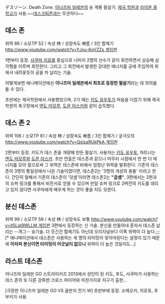デスゾーン. Death Zone. [[이나즈마 일레븐]]의 슛 계통 필살기. [[제국 학원]]과 [[라이몬 중학교]]가 사용.~~[[데스크림존]]과는 무관하다~~
== 데스 존 ==
{{{#!html
<object width="640" height="385"><param name="movie" value="http://www.youtube.com/v/5Y0Xs-DRg28&amp;hl=ja_JP&amp;fs=1"></param><param name="allowFullScreen" value="true"></param><param name="allowscriptaccess" value="always"></param><embed src="http://www.youtube.com/v/5Y0Xs-DRg28&amp;hl=ja_JP&amp;fs=1" type="application/x-shockwave-flash" allowscriptaccess="always" allowfullscreen="true" width="560" height="340"></embed></object>
}}}
위력 86 / 소모TP 52 / 속성 林 / 성장속도 빠름 / 3인 합체기 [[http://www.youtube.com/watch?v=YJxu-6oVZZs 게임판]]

1편부터 등장. [[사쿠마 지로]]를 중심으로 나머지 2명의 선수가 같이 회전하면서 상승해 삼각형을 이루며 회전한다. 그리고 그 회전에서 발생한 강대한 에너지를 공에 주입하여 위에서 내려꽃듯이 공을 차 날리는 기술.

어떻게보면 애니메이션에선 '''이나즈마 일레븐에서 최초로 등장한 필살기'''라는 데 의의를 둘 수 있다.

초반에는 제국학원에서 사용했었으며, 2기 때는 [[키도 유우토]]가 마음을 다잡기 위해 제국 학원의 축구장에서 [[엔도 마모루]], [[도몬 아스카]]와 같이 습득했다.
== 데스 존 2 ==
{{{#!html
<iframe width="560" height="315" src="https://www.youtube.com/embed/H3h6Ls5HvAk" frameborder="0" allowfullscreen></iframe>
}}}
위력 106 / 소모TP 61 / 속성 林 / 성장속도 빠름 / 3인 합체기 / 궁극오의 [[http://www.youtube.com/watch?v=QslzaRUkPkA 게임판]]

2편부터 등장. 키도가 데스 존을 개량해 만든 필살기. 사용자는 [[키도 유우토]], 파트너는 [[엔도 마모루]]와 [[도몬 아스카]]. 초반 연출은 데스존과 같으나 마무리 시점에서 한 번 더 에너지를 모아 참으로써 그 위력은 데스존에 비해서 엄청난 위력을 발휘한다. 기존의 데스존이 3명의 통일성에서 나온 기술이였다면, 데스존2는 '3명의 개성의 충돌' 이라고 한다. 간단히 말해서 기존의 데스존이 '덧셈'이라면 데스존2는 '''"곱셈"'''. 3편에서는 2편과의 슈퍼 링크를 통해서 비전서로 얻을 수 있으며 만일 슈퍼 링크로 2버전의 키도를 데리고 있지 않다면 사쿠마에게 배우게 하는 것이 좋을 지도 모른다.
== 분신 데스존 ==
위력 99 / 소모TP 58 / 속성 林 / 성장속도 보통 [[http://www.youtube.com/watch?v=it5Lql9WLLM 게임판]]
3편에서 등장하는 신 기술. 분신을 만들어내 혼자서 데스존 날리는 --개그-- 슛기술. 더 웃긴건 합체기도 아닌데 오리지널보다 이쪽 위력이 더 높다.;;;[* 애니메이션에서 데스존은 사용하는 세 명의 타이밍이 맞아야된다는 설정이 있기 때문에 '''어차피 분신이면 타이밍이 어긋날리 없으니''' 위력이 더 높은 것일지도...]
== 라스트 데스존 ==
이나즈마 일레븐 GO 스트라이커즈 2013에서 성인이 된 키도, 후도, 사쿠마가 사용하는 데스 존의 또 다른 강화판.크로스 파이어와 마찬가지로 지구가 출현...

[극장판 이나즈마 일레븐 GO VS 골판지 전기 W] 초반부에 등장. 소메오카, 히로토, 후부키가 사용.


